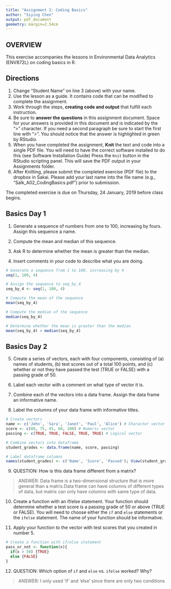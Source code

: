 ```yaml
---
title: "Assignment 2: Coding Basics"
author: "Siying Chen"
output: pdf_document
geometry: margin=2.54cm
---
```


## OVERVIEW

This exercise accompanies the lessons in Environmental Data Analytics (ENV872L) on coding basics in R. 

## Directions
1. Change "Student Name" on line 3 (above) with your name.
2. Use the lesson as a guide. It contains code that can be modified to complete the assignment.
3. Work through the steps, **creating code and output** that fulfill each instruction.
4. Be sure to **answer the questions** in this assignment document.
Space for your answers is provided in this document and is indicated by the ">" character.
If you need a second paragraph be sure to start the first line with ">".
You should notice that the answer is highlighted in green by RStudio. 
6. When you have completed the assignment, **Knit** the text and code into a single PDF file.
You will need to have the correct software installed to do this (see Software Installation Guide)
Press the `Knit` button in the RStudio scripting panel.
This will save the PDF output in your Assignments folder.
8. After Knitting, please submit the completed exercise (PDF file) to the dropbox in Sakai. Please add your last name into the file name (e.g., "Salk_A02_CodingBasics.pdf") prior to submission.

The completed exercise is due on Thursday, 24 January, 2019 before class begins.

## Basics Day 1

1. Generate a sequence of numbers from one to 100, increasing by fours. Assign this sequence a name. 

2. Compute the mean and median of this sequence. 

3. Ask R to determine whether the mean is greater than the median. 

4. Insert comments in your code to describe what you are doing.

```r
# Generate a sequence from 1 to 100, increasing by 4
seq(1, 100, 4)

# Assign the sequence to seq_by_4
seq_by_4 <- seq(1, 100, 4)

# Compute the mean of the sequence
mean(seq_by_4)

# Compute the median of the sequence
median(seq_by_4)

# Determine whether the mean is greater than the median
mean(seq_by_4) > median(seq_by_4)
```

## Basics Day 2

5. Create a series of vectors, each with four components, consisting of (a) names of students, (b) test scores out of a total 100 points, and (c) whether or not they have passed the test (TRUE or FALSE) with a passing grade of 50.

6. Label each vector with a comment on what type of vector it is.

7. Combine each of the vectors into a data frame. Assign the data frame an informative name.

8. Label the columns of your data frame with informative titles.

```r
# Create vectors
name <- c('John', 'Sara', 'Janet', 'Paul', 'Alice') # Character vector
score <- c(80, 75, 45, 60, 100) # Numeric vector
passing <- c(TRUE, TRUE, FALSE, TRUE, TRUE) # Logical vector

# Combine vectors into dataframe
student_grades <- data.frame(name, score, passing)

# Label dataframe columns
names(student_grades) <- c('Name', 'Score', 'Passed'); View(student_grades)
```

9. QUESTION: How is this data frame different from a matrix?

> ANSWER: Data frame is a two-dimensional structure that is more general than a matrix.Data frame can have columns of different types of data, but matrix can only have columns with same type of data.

10. Create a function with an if/else statement. Your function should determine whether a test score is a passing grade of 50 or above (TRUE or FALSE). You will need to choose either the `if` and `else` statements or the `ifelse` statement. The name of your function should be informative.

11. Apply your function to the vector with test scores that you created in number 5. 

```r
# Create a function with if/else statement
pass_or_not <- function(x){
  if(x > 50) {TRUE}
  else {FALSE}
}
```

12. QUESTION: Which option of `if` and `else` vs. `ifelse` worked? Why?

> ANSWER: I only used 'if' and 'else' since there are only two conditions
